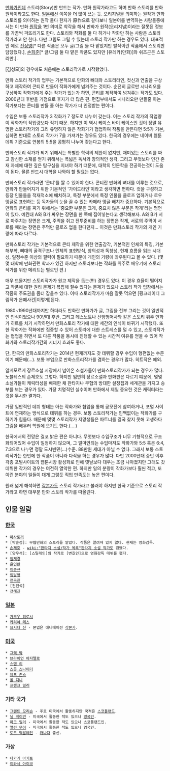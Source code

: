 [[만화가]]인데 스토리(Story)만 만드는 작가. 만화 원작가라고도 하며 만화 스토리를 만화 원작이라고도 한다. [[일본]]에선 이쪽을 더 많이 쓰는 듯. 오리지널을 의미하는 원작과 만화 스토리를 의미하는 원작 둘다 한자가 原作으로 같다보니 일본어를 번역하는 사람들중에서는 이 만화 [[원작]]을 1번 의미로 착각을 해서 만화가 원작(오리지널)이라는 잘못된 정보를 가끔씩 퍼뜨리기도 한다. 스토리와 작화를 둘 다 하거나 작화만 하는 사람은 스토리 작가라고 안 한다. 다만 그림도 그릴 수 있는데 스토리 작가만 하는 경우도 있다. 대표적인 예로 [[전상영]][* 다른 작품은 모두 글/그림 둘 다 맡았지만 발작이란 작품에서 스토리만 담당했다.], [[손희준]][* 글/그림 둘 다 맡은 작품도 있지만 [유레카(만화)]와 쉬즈곤은 스토리만.].

[김성모]의 경우에도 처음에는 스토리작가로 시작했었다.

만화 스토리 작가의 업무는 기본적으로 만화의 뼈대와 스토리라인, 컷신과 연출을 구상하고 제작하여 콘티로 만들어 작화가에게 넘겨주는 것이다. 순전히 글로만 시나리오를 구상하여 작화가에게 주는 작가가 있는가 하면, 콘티를 제작하여 넘겨주는 작가도 있다. 2000년대 후반을 기점으로 후자가 더 많은 편. 편집부에서도 시나리오만 만들줄 아는 작가보다는 콘티를 만들 줄 아는 작가가 더 인정받는 편이다.

수입은 보통 스토리작가 3 작화가 7 정도로 나누어 갖는다. 이는 스토리 작가의 작업량이 작화가의 작업량보다 적기 때문. 하지만 이 역시 케이스 바이 케이스인 것이 정말 유명한 스토리작가와 그리 유명하지 않은 작화가가 협업하여 작품을 만든다면 5:5가 기본, 심하면 반대로 스토리 작가가 7을 가져가는 경우도 있다. 한국의 경우에는 네이버 웹툰 데뷔 기준으로 연봉의 5:5을 공평히 나누어 갖는다고 한다.

만화스토리 작가가 되기 위해서는 특별한 학력의 제한이 없지만, 재미있는 스토리를 짜고 참신한 소재를 얻기 위해서는 폭넓은 독서와 창의적인 생각, 그리고 무엇보다 인간 존재 자체에 대한 깊은 탐구심을 지녀야 하기 떄문에, 대학의 인문학을 전공하는것이 도움이 된다. 물론 반드시 대학을 나와야 할 필요는 없다.

만화스토리 작가라면 '콘티'를 짤 수 있어야 한다. 콘티란 만화의 뼈대를 이루는 것으로, 만화가 만들어지기 위한 기본적인 '가이드라인'이라고 생각하면 편하다. 컷을 구성하고 등장 인물들을 적재적소에 배치하고, 특정 부분에서 특정 인물을 클로즈 업하거나 로우 앵글로 표현하는 등 독자들의 눈을 끌 수 있는 카메라 앵글 배치가 중요하다. 기본적으로 만화의 콘티를 짜기 위해서는 '중요한 부분은 크게, 중요치 않은 부분은 작게'라는 명언이 있다. 예컨대 A와 B가 싸우는 장면을 한 쪽에 집어넣는다고 생각해보자. A와 B가 서로 마주치는 장면은 크게, 주먹을 쥐고 전투준비를 하는 장면은 작게, 서로의 주먹이 서로를 때리는 장면은 주먹만 클로즈 업을 한다던지... 이것은 만화스토리 작가의 개인 기량에 따라 다르다.

만화스토리 작가는 기본적으로 콘티 제작을 위한 연출감각, 기본적인 인체의 특징, 기본 해부학, 뼈대의 골격구조나 인체의 표현방식, 창의성과 독창성, 현재 흐름을 읽는 시대성, 일정수준 이상의 필력이 필요하기 때문에 개인의 기량에 좌우된다고 볼 수 있다. (몇몇 대학에 만화관련 학과가 있긴 하지만 스토리보다는 작화를 위주로 배우기에 스토리 작가를 위한 메리트는 별로인 편.)

매우 드물지만 스토리작가가 원고 제작을 돕는(!!!) 경우도 있다. 이 경우 효율이 떨어지고 작품에 대한 권리 문제가 복잡해 질수 있다는 문제가 있으나 스토리 작가 입장에서는 작품의 주도권을 좀더 잡을수 있다. 이때 스토리작가가 마음 잘못 먹으면 [핑크레이디 그림작가 은폐사건|이렇게]된다.

1980~1990년대까지만 하더라도 만화란 만화가가 글, 그림을 전부 그리는 것이 일반적인 인식이었으나 90년대 후반, 그리고 데스노트나 신암행어사와 같은 스토리 위주 만화가 히트를 치기 시작하면서 만화스토리 작가에 대한 세간의 인식이 바뀌기 시작했다. 또한 작화가는 작화에만 집중할 수 있어 스토리에 대한 스트레스를 덜 수 있고, 스토리작가는 협업을 하면서 또 다른 작품을 동시에 진행할 수 있는 시간적 여유를 얻을 수 있어 작화가와 스토리작가간의 시너지 효과도 좋다.

단, 한국의 만화스토리작가는 2014년 현재까지도 갓 데뷔할 경우 수입이 형편없는 수준이기 때문에(...). 보통 부업으로 만화스토리작가를 겸하는 경우가 많다. 히트작은 예외.

알게모르게 장르소설 시장에서 넘어온 소설가들이 만화스토리작가가 되는 경우가 많다. 노블레스의 손제호도 그렇다. 하지만 엄연히 장르소설과 만화판은 다르기 떄문에, 몇몇 소설가들이 캐릭터성을 배제한 채 판타지나 무협의 방대한 설정집과 세계관을 가지고 승부를 보는 경우가 있다. 가장 치명적인 실수이며 만화에서 제일 중요한 것은 캐릭터라는 것을 무시한 결과다.

가장 일반적인 데뷔 형태는 아는 작화가와 협업을 통해 공모전에 참여하거나, 포털 사이트에 연재하는 방식으로 데뷔를 하는 경우. 보통 스토리작가는 인맥없이는 작화가를 구하기가 힘들다. 때문에 몇몇 스토리작가 지망생들은 파트너를 결국 찾지 못해 고생하다 그림을 배우러 학원에 오기도 한다.(....)

한국에서의 전망은 결코 밝은 편은 아니다. 무엇보다 수입구조가 너무 기형적으로 구조화되어있어 수입이 일정하지 않으며, 그 얼마안되는 수입마저도 작화가와 5:5 혹은 6:4, 7:3으로 나누면 정말 도시빈민(...)수준. 88만원 세대가 아닐 수 없다. 그래서 보통 스토리작가는 한번에 한 작품이 아니라 다작을 하는 경우가 많다. 다만 2000년대 중반 이후 각종 포털사이트의 웹툰시장 활성화로 인해 옛날보다 대우는 조금 나아졌지만 그래도 갓 데뷔한 작가의 경우는 여전히 열악한 편. 하지만 일의 분량이 작화가보다 훨씬 적고, 또 이런 분야의 일들이 대개 그렇듯 직업 만족도는 높은 편이다.

원래 넓게 해석하면 [[각본가]]도 스토리 작가라고 불러야 하지만 한국 기준으로 스토리 작가라고 하면 대부분 만화 스토리 작가를 떠올린다.

== 인물 일람 ==
=== [[한국]] ===
 * [[마사토끼]]
 * [박훈정]: 무협만화의 스토리를 맡았다. 작품은 알려져 있지 않다. 현재는 영화감독.
 * [[손제호]] - [[wiki:"판타지 소설/작가 목록"판타지 소설 작가]]도 겸했다.
 * [양우석]: [스틸레인]의 작가로 [변호인]으로 영화감독 데뷔를 했다.
 * [[엄재경]]
 * [[윤인완]]
 * [[이종규]]
 * [[임달영]]
 * [[전극진]]
 * [전진석]
 * [[전혜진]]

=== [[일본]] ===
 * [[가모우 히로시]]
 * [[카리야 테츠]]
 * [[요시다 신]] - 본업은 애니메이션 [[각본가]].
=== [[미국]] ===
 * [[그렉 박]]
 * [[브라이언 아자렐로]]
 * [[스탠 리]]
 * [[스콧 스나이더]]
 * [[제프 존스]]
 * [[폴 디니]]
 * [[프랭크 밀러]]
=== 기타 국가 ===
 * [[그랜트 모리슨]] - 주로 미국에서 활동하지만 국적은 [[스코틀랜드]].
 * [[닐 게이먼]] - 미국에서 활동한 적도 있으나 [[영국]]인.
 * [[마크 밀러]] - 미국에서 활동한 적도 있으나 스코틀랜드인.
 * [[앨런 무어]] - 미국에서 활동한 적도 있으나 영국인.
 * [[토드 맥팔레인]] - [[캐나다]] 출신.
=== 가상 ===
 * [[타카기 아키토]]
 * [[이와세 아이코]]

